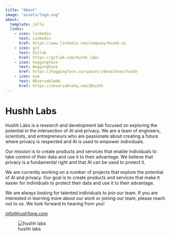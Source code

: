 ```yaml
---
title: "About"
image: "assets/logo.svg"
about:
  template: jolla
  links:
    - icon: linkedin
      text: Linkedin
      href: https://www.linkedin.com/company/hushh-ai
    - icon: git
      text: Gitlab
      href: https://gitlab.com/hushh_labs
    - icon: huggingface
      text: HuggingFace
      href: https://huggingface.co/spaces/jdonaldson/hushh
    - icon: eye
      text: ObservableHQ
      href: https://observablehq.com/@hushh
---
```

<!-- Write a markdown document about hushh labs.-->
<!-- Hushh labs explores the potential in the intersection of AI and privacy. -->

# Hushh Labs

Hushh Labs is a research and development lab focused on exploring the potential in the intersection of AI and privacy. We are a team of engineers, scientists, and entrepreneurs who are passionate about creating a future where privacy is respected and AI is used to empower individuals.

Our mission is to create products and services that enable individuals to take control of their data and use it to their advantage. We believe that privacy is a fundamental right and that AI can be used to protect it.

We are currently working on a number of projects that explore the potential of AI and privacy. Our goal is to create products and services that make it easier for individuals to protect their data and use it to their advantage.

We are always looking for talented individuals to join our team. If you are interested in learning more about our work or joining our team, please reach out to us. We look forward to hearing from you!


[info@hush1one.com](mailto:info@hush1one.com)


![hushh labs](images/seattle_team.jpeg)
